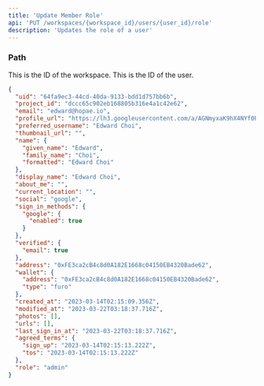 ```yaml
---
title: 'Update Member Role'
api: 'PUT /workspaces/{workspace_id}/users/{user_id}/role'
description: 'Updates the role of a user'
---
```


### Path

<ParamField body="workspace_id" type="string" required>
  This is the ID of the workspace.
</ParamField>

<ParamField body="user_id" type="string" required>
  This is the ID of the user.
</ParamField>

<ResponseExample>

```json Response
{
  "uid": "64fa9ec3-44cd-40da-9133-bdd1d757bb6b",
  "project_id": "dccc65c902eb168805b316e4a1c42e62",
  "email": "edward@hopae.io",
  "profile_url": "https://lh3.googleusercontent.com/a/AGNmyxaK9hX4NYf0PVEW2CigJzkrUzeD3jPY8b87YqEc=s96-c",
  "preferred_username": "Edward Choi",
  "thumbnail_url": "",
  "name": {
    "given_name": "Edward",
    "family_name": "Choi",
    "formatted": "Edward Choi"
  },
  "display_name": "Edward Choi",
  "about_me": "",
  "current_location": "",
  "social": "google",
  "sign_in_methods": {
    "google": {
      "enabled": true
    }
  },
  "verified": {
    "email": true
  },
  "address": "0xFE3ca2cB4c8d0A182E1668c04150EB4320Bade62",
  "wallet": {
    "address": "0xFE3ca2cB4c8d0A182E1668c04150EB4320Bade62",
    "type": "furo"
  },
  "created_at": "2023-03-14T02:15:09.356Z",
  "modified_at": "2023-03-22T03:18:37.716Z",
  "photos": [],
  "urls": [],
  "last_sign_in_at": "2023-03-22T03:18:37.716Z",
  "agreed_terms": {
    "sign_up": "2023-03-14T02:15:13.222Z",
    "tos": "2023-03-14T02:15:13.222Z"
  },
  "role": "admin"
}
```

</ResponseExample>
